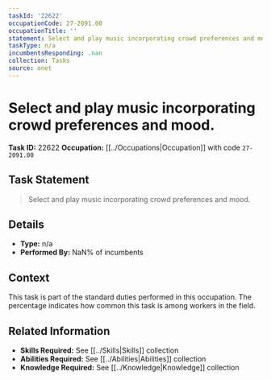 ```yaml
---
taskId: '22622'
occupationCode: 27-2091.00
occupationTitle: ''
statement: Select and play music incorporating crowd preferences and mood.
taskType: n/a
incumbentsResponding: .nan
collection: Tasks
source: onet
---
```

# Select and play music incorporating crowd preferences and mood.

**Task ID:** 22622
**Occupation:** [[../Occupations|Occupation]] with code `27-2091.00`

## Task Statement

> Select and play music incorporating crowd preferences and mood.

## Details

- **Type:** n/a
- **Performed By:** NaN% of incumbents

## Context

This task is part of the standard duties performed in this occupation. The percentage indicates how common this task is among workers in the field.

## Related Information

- **Skills Required:** See [[../Skills|Skills]] collection
- **Abilities Required:** See [[../Abilities|Abilities]] collection
- **Knowledge Required:** See [[../Knowledge|Knowledge]] collection
